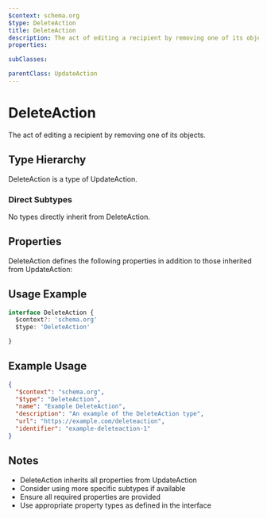 ```yaml
---
$context: schema.org
$type: DeleteAction
title: DeleteAction
description: The act of editing a recipient by removing one of its objects.
properties:

subClasses:

parentClass: UpdateAction
---
```


# DeleteAction

The act of editing a recipient by removing one of its objects.

## Type Hierarchy

DeleteAction is a type of UpdateAction.

### Direct Subtypes

No types directly inherit from DeleteAction.

## Properties

DeleteAction defines the following properties in addition to those inherited from UpdateAction:



## Usage Example

```typescript
interface DeleteAction {
  $context?: 'schema.org'
  $type: 'DeleteAction'

}
```

## Example Usage

```json
{
  "$context": "schema.org",
  "$type": "DeleteAction",
  "name": "Example DeleteAction",
  "description": "An example of the DeleteAction type",
  "url": "https://example.com/deleteaction",
  "identifier": "example-deleteaction-1"
}
```

## Notes

- DeleteAction inherits all properties from UpdateAction
- Consider using more specific subtypes if available
- Ensure all required properties are provided
- Use appropriate property types as defined in the interface
